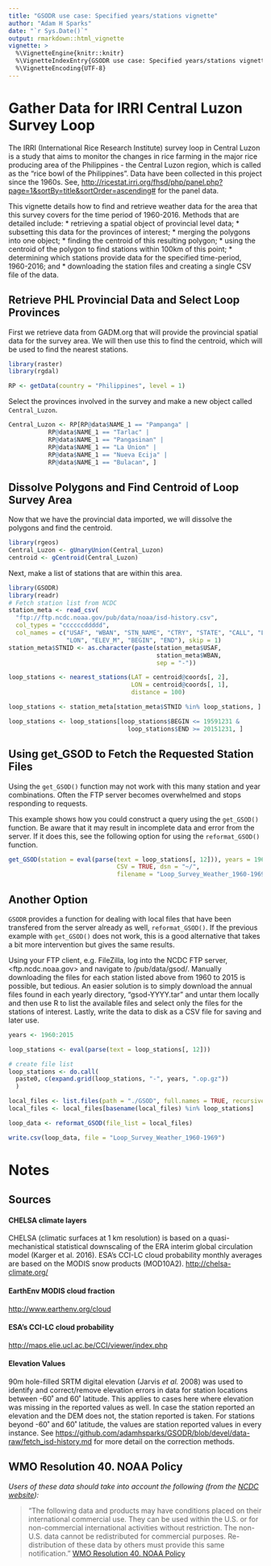 ```yaml
---
title: "GSODR use case: Specified years/stations vignette"
author: "Adam H Sparks"
date: "`r Sys.Date()`"
output: rmarkdown::html_vignette
vignette: >
  %\VignetteEngine{knitr::knitr}
  %\VignetteIndexEntry{GSODR use case: Specified years/stations vignette}
  %\VignetteEncoding{UTF-8}
---
```


# Gather Data for IRRI Central Luzon Survey Loop

The IRRI (International Rice Research Institute) survey loop in Central Luzon is a study that aims to monitor the changes in rice farming in the major rice producing area of the Philippines - the Central Luzon region, which is called as the "rice bowl of the Philippines". Data have been collected in this project since the 1960s. See, <http://ricestat.irri.org/fhsd/php/panel.php?page=1&sortBy=title&sortOrder=ascending#> for the panel data.

This vignette details how to find and retrieve weather data for the area that this survey covers for the time period of 1960-2016. Methods that are detailed include: 
  * retrieving a spatial object of provincial level data;
  * subsetting this data for the provinces of interest;
  * merging the polygons into one object;
  * finding the centroid of this resulting polygon;
  * using the centroid of the polygon to find stations within 100km of this point;
  * determining which stations provide data for the specified time-period, 1960-2016; and 
  * downloading the station files and creating a single CSV file of the data.

## Retrieve PHL Provincial Data and Select Loop Provinces

First we retrieve data from GADM.org that will provide the provincial spatial data for the survey area. We will then use this to find the centroid, which will be used to find the nearest stations.

```r
library(raster)
library(rgdal)

RP <- getData(country = "Philippines", level = 1)
```
Select the provinces involved in the survey and make a new object called
`Central_Luzon`.


```r
Central_Luzon <- RP[RP@data$NAME_1 == "Pampanga" | 
           RP@data$NAME_1 == "Tarlac" |
           RP@data$NAME_1 == "Pangasinan" |
           RP@data$NAME_1 == "La Union" |
           RP@data$NAME_1 == "Nueva Ecija" |
           RP@data$NAME_1 == "Bulacan", ]
```

## Dissolve Polygons and Find Centroid of Loop Survey Area

Now that we have the provincial data imported, we will dissolve the polygons and find the centroid.

```r
library(rgeos)
Central_Luzon <- gUnaryUnion(Central_Luzon)
centroid <- gCentroid(Central_Luzon)
```

Next, make a list of stations that are within this area.

```r
library(GSODR)
library(readr)
# Fetch station list from NCDC
station_meta <- read_csv(
  "ftp://ftp.ncdc.noaa.gov/pub/data/noaa/isd-history.csv",
  col_types = "ccccccddddd",
  col_names = c("USAF", "WBAN", "STN_NAME", "CTRY", "STATE", "CALL", "LAT",
                "LON", "ELEV_M", "BEGIN", "END"), skip = 1)
station_meta$STNID <- as.character(paste(station_meta$USAF,
                                         station_meta$WBAN,
                                         sep = "-"))

loop_stations <- nearest_stations(LAT = centroid@coords[, 2],
                                  LON = centroid@coords[, 1], 
                                  distance = 100)

loop_stations <- station_meta[station_meta$STNID %in% loop_stations, ]

loop_stations <- loop_stations[loop_stations$BEGIN <= 19591231 &
                                 loop_stations$END >= 20151231, ]
```

## Using get_GSOD to Fetch the Requested Station Files

Using the `get_GSOD()` function may not work with this many station and year combinations. Often the FTP server becomes overwhelmed and stops responding to requests.

This example shows how you could construct a query using the `get_GSOD()` function. Be aware that it may result in incomplete data and error from the server. If it does this, see the following option for using the `reformat_GSOD()` function.


```r
get_GSOD(station = eval(parse(text = loop_stations[, 12])), years = 1960:2015,
                              CSV = TRUE, dsn = "~/",
                              filename = "Loop_Survey_Weather_1960-1969")
```

## Another Option

`GSODR` provides a function for dealing with local files that have been transfered from the server already as well, `reformat_GSOD()`. If the previous example with `get_GSOD()` does not work, this is a good alternative that takes a bit more intervention but gives the same results.

Using your FTP client, e.g. FileZilla, log into the NCDC FTP server, <ftp.ncdc.noaa.gov> and navigate to /pub/data/gsod/. Manually downloading the files for each station listed above from 1960 to 2015 is possible, but tedious. An easier solution is to simply download the annual files found in each yearly directory, "gsod-YYYY.tar" and untar them locally and then use R to list the available files and select only the files for the stations of interest. Lastly, write the data to disk as a CSV file for saving and later use.

```r
years <- 1960:2015

loop_stations <- eval(parse(text = loop_stations[, 12]))

# create file list
loop_stations <- do.call(
  paste0, c(expand.grid(loop_stations, "-", years, ".op.gz"))
  )

local_files <- list.files(path = "./GSOD", full.names = TRUE, recursive = TRUE)
local_files <- local_files[basename(local_files) %in% loop_stations]

loop_data <- reformat_GSOD(file_list = local_files)

write.csv(loop_data, file = "Loop_Survey_Weather_1960-1969")
```

# Notes

## Sources

#### CHELSA climate layers
CHELSA (climatic surfaces at 1 km resolution) is based on a quasi-mechanistical
statistical downscaling of the ERA interim global circulation model
(Karger et al. 2016). ESA's CCI-LC cloud probability monthly averages are based
on the MODIS snow products (MOD10A2). <http://chelsa-climate.org/>

#### EarthEnv MODIS cloud fraction 
<http://www.earthenv.org/cloud>

#### ESA's CCI-LC cloud probability
<http://maps.elie.ucl.ac.be/CCI/viewer/index.php>

#### Elevation Values

90m hole-filled SRTM digital elevation (Jarvis *et al.* 2008) was used to identify and correct/remove elevation errors in data for station locations between -60˚ and 60˚ latitude. This applies to cases here where elevation was missing in the reported values as well. In case the station reported an elevation and the DEM does not, the station reported is taken. For stations beyond -60˚ and 60˚ latitude, the values are station reported values in every instance. See <https://github.com/adamhsparks/GSODR/blob/devel/data-raw/fetch_isd-history.md>
for more detail on the correction methods.

## WMO Resolution 40. NOAA Policy

*Users of these data should take into account the following (from the [NCDC website](http://www7.ncdc.noaa.gov/CDO/cdoselect.cmd?datasetabbv=GSOD&countryabbv=&georegionabbv=)):*

> "The following data and products may have conditions placed on their international commercial use. They can be used within the U.S. or for non-commercial international activities without restriction. The non-U.S. data cannot be redistributed for commercial purposes. Re-distribution of these data by others must provide this same notification." [WMO Resolution 40. NOAA Policy](https://public.wmo.int/en/our-mandate/what-we-do/data-exchange-and-technology-transfer)


